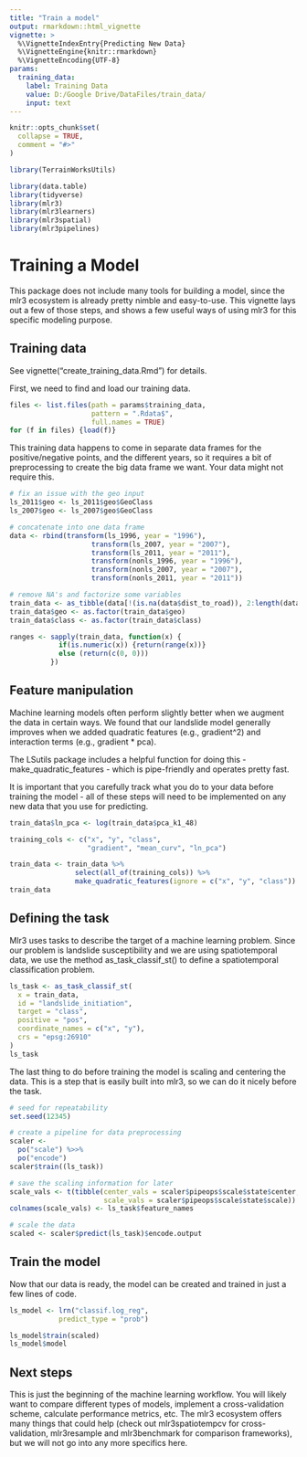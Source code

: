 ```yaml
---
title: "Train a model"
output: rmarkdown::html_vignette
vignette: >
  %\VignetteIndexEntry{Predicting New Data}
  %\VignetteEngine{knitr::rmarkdown}
  %\VignetteEncoding{UTF-8}
params: 
  training_data: 
    label: Training Data
    value: D:/Google Drive/DataFiles/train_data/
    input: text
---
```


```r
knitr::opts_chunk$set(
  collapse = TRUE,
  comment = "#>"
)
```

```r
library(TerrainWorksUtils)

library(data.table)
library(tidyverse)
library(mlr3)
library(mlr3learners)
library(mlr3spatial)
library(mlr3pipelines)
```

# Training a Model

This package does not include many tools for building a model, since the mlr3 ecosystem is already pretty nimble and easy-to-use. This vignette lays out a few of those steps, and shows a few useful ways of using mlr3 for this specific modeling purpose. 

## Training data

See vignette("create_training_data.Rmd") for details. 

First, we need to find and load our training data. 

```r
files <- list.files(path = params$training_data, 
                    pattern = ".Rdata$", 
                    full.names = TRUE)
for (f in files) {load(f)}
```

This training data happens to come in separate data frames for the positive/negative points, and the different years, so it requires a bit of preprocessing to create the big data frame we want. Your data might not require this. 

```r
# fix an issue with the geo input
ls_2011$geo <- ls_2011$geo$GeoClass
ls_2007$geo <- ls_2007$geo$GeoClass

# concatenate into one data frame
data <- rbind(transform(ls_1996, year = "1996"),
                    transform(ls_2007, year = "2007"),
                    transform(ls_2011, year = "2011"),
                    transform(nonls_1996, year = "1996"),
                    transform(nonls_2007, year = "2007"),
                    transform(nonls_2011, year = "2011"))

# remove NA's and factorize some variables
train_data <- as_tibble(data[!(is.na(data$dist_to_road)), 2:length(data)])
train_data$geo <- as.factor(train_data$geo)
train_data$class <- as.factor(train_data$class)

ranges <- sapply(train_data, function(x) {
            if(is.numeric(x)) {return(range(x))}
            else (return(c(0, 0)))
          })

```

## Feature manipulation

Machine learning models often perform slightly better when we augment the data in certain ways. We found that our landslide model generally improves when we added quadratic features (e.g., gradient^2) and interaction terms (e.g., gradient * pca). 

The LSutils package includes a helpful function for doing this - make_quadratic_features - which is pipe-friendly and operates pretty fast. 

It is important that you carefully track what you do to your data before training the model - all of these steps will need to be implemented on any new data that you use for predicting. 

```r
train_data$ln_pca <- log(train_data$pca_k1_48)
```

```r

training_cols <- c("x", "y", "class", 
                   "gradient", "mean_curv", "ln_pca")

train_data <- train_data %>% 
                select(all_of(training_cols)) %>%
                make_quadratic_features(ignore = c("x", "y", "class"))
train_data
```

## Defining the task 

Mlr3 uses tasks to describe the target of a machine learning problem. 
Since our problem is landslide susceptibility and we are using spatiotemporal data, we use the method as_task_classif_st() to define a spatiotemporal classification problem. 


```r
ls_task <- as_task_classif_st(
  x = train_data, 
  id = "landslide_initiation",
  target = "class", 
  positive = "pos", 
  coordinate_names = c("x", "y"), 
  crs = "epsg:26910"
)
ls_task
```

The last thing to do before training the model is scaling and centering the data. This is a step that is easily built into mlr3, so we can do it nicely before the task.

```r
# seed for repeatability
set.seed(12345)

# create a pipeline for data preprocessing
scaler <- 
  po("scale") %>>% 
  po("encode") 
scaler$train((ls_task))

# save the scaling information for later
scale_vals <- t(tibble(center_vals = scaler$pipeops$scale$state$center, 
                       scale_vals = scaler$pipeops$scale$state$scale))
colnames(scale_vals) <- ls_task$feature_names

# scale the data
scaled <- scaler$predict(ls_task)$encode.output
```

## Train the model

Now that our data is ready, the model can be created and trained in just a few lines of code. 

```r
ls_model <- lrn("classif.log_reg", 
            predict_type = "prob")

ls_model$train(scaled)
ls_model$model
```

## Next steps

This is just the beginning of the machine learning workflow. You will likely want to compare different types of models, implement a cross-validation scheme, calculate performance metrics, etc. The mlr3 ecosystem offers many things that could help (check out mlr3spatiotempcv for cross-validation, mlr3resample and mlr3benchmark for comparison frameworks), but we will not go into any more specifics here. 

```r

```

